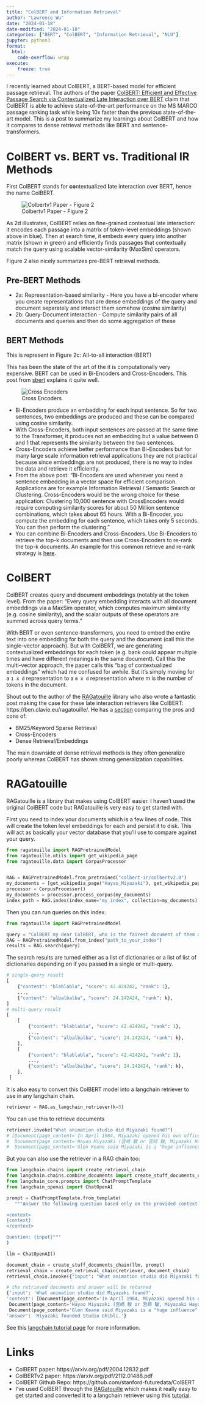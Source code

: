```yaml
---
title: "ColBERT and Information Retrieval"
author: "Lawrence Wu"    
date: "2024-01-18"
date-modified: "2024-01-18"
categories: ["BERT", "ColBERT", "Information Retrieval", "NLU"]
jupyter: python3
format:
  html:
    code-overflow: wrap
execute:
    freeze: true
---
```


I recently learned about ColBERT, a BERT-based model for efficient passage retrieval. The authors of the paper [ColBERT: Efficient and Effective Passage Search via Contextualized Late Interaction over BERT](https://arxiv.org/abs/2004.12832) claim that ColBERT is able to achieve state-of-the-art performance on the MS MARCO passage ranking task while being 10x faster than the previous state-of-the-art model. This is a post to summarize my learnings about ColBERT and how it compares to dense retrieval methods like BERT and sentence-transformers.

# ColBERT vs. BERT vs. Traditional IR Methods

First ColBERT stands for **co**ntextualized **l**ate interaction over BERT, hence the name ColBERT.

![Colbertv1 Paper - Figure 2](./colbert_figure2.png)

As 2d illustrates, ColBERT relies on fine-grained contextual late interaction: it encodes each passage into a matrix of token-level embeddings (shown above in blue). Then at search time, it embeds every query into another matrix (shown in green) and efficiently finds passages that contextually match the query using scalable vector-similarity (MaxSim) operators.

Figure 2 also nicely summarizes pre-BERT retrieval methods.

## Pre-BERT Methods

- 2a: Representation-based similarity - Here you have a bi-encoder where you create representations that are dense embeddings of the query and document separately and interact them somehow (cosine similarity)
- 2b: Query-Document interaction - Compute similarity pairs of all documents and queries and then do some aggregation of these

## BERT Methods
This is represent in Figure 2c: All-to-all interaction (BERT) 

This has been the state of the art of the it is computationally very expensive. BERT can be used in Bi-Encoders and Cross-Encoders. This post from [sbert](https://www.sbert.net/examples/applications/cross-encoder/README.html) explains it quite well.

![Cross Encoders](./cross_encoders.png)

- Bi-Encoders produce an embedding for each input sentence. So for two sentences, two embeddings are produced and these can be compared using cosine similarity.
- With Cross-Encoders, both input sentences are passed at the same time to the Transformer, it produces not an embedding but a value between 0 and 1 that represents the similarity between the two sentences.
- Cross-Encoders achieve better performance than Bi-Encoders but for many large scale information retrieval applications they are not practical because since embeddings are not produced, there is no way to index the data and retrieve it efficiently.
- From the above post: "Bi-Encoders are used whenever you need a sentence embedding in a vector space for efficient comparison. Applications are for example Information Retrieval / Semantic Search or Clustering. Cross-Encoders would be the wrong choice for these application: Clustering 10,000 sentence with CrossEncoders would require computing similarity scores for about 50 Million sentence combinations, which takes about 65 hours. With a Bi-Encoder, you compute the embedding for each sentence, which takes only 5 seconds. You can then perform the clustering."
- You can combine Bi-Encoders and Cross-Encoders. Use Bi-Encoders to retrieve the top-k documents and then use Cross-Encoders to re-rank the top-k documents. An example for this common retrieve and re-rank strategy is [here](https://www.sbert.net/examples/applications/retrieve_rerank/README.html).

# ColBERT

ColBERT creates query and document embeddings (notably at the token level). From the paper: "Every query embedding interacts with all document embeddings via a MaxSim operator, which computes maximum similarity (e.g. cosine similarity), and the scalar outputs of these operators are summed across query terms."

With BERT or even sentence-transformers, you need to embed the entire text into one embedding for both the query and the document (call this the single-vector approach). But with ColBERT, we are generating contextualized embeddings for each token (e.g. bank could appear multiple times and have different meanings in the same document). Call this the multi-vector approach, the paper calls this "bag of contextualized embeddings" which had me confused for awhile. But it's simply moving for a `1 x d` representation to a `m x d` representation where m is the number of tokens in the document.

Shout out to the author of the [RAGatouille](https://github.com/bclavie/RAGatouille) library who also wrote a fantastic post making the case for these late interaction retrievers like ColBERT: https://ben.clavie.eu/ragatouille/. He has a [section](https://ben.clavie.eu/ragatouille/#longer-might-read) comparing the pros and cons of:

- BM25/Keyword Sparse Retrieval
- Cross-Encoders
- Dense Retrieval/Embeddings

The main downside of dense retrieval methods is they often generalize poorly whereas ColBERT has shown strong generalization capabilities.

# RAGatouille

RAGatouille is a library that makes using ColBERT easier. I haven't used the original ColBERT code but RAGatouille is very easy to get started with.

First you need to index your documents which is a few lines of code. This will create the token level embeddings for each and persist it to disk. This will act as basically your vector database that you'll use to compare against your query.

```python
from ragatouille import RAGPretrainedModel
from ragatouille.utils import get_wikipedia_page
from ragatouille.data import CorpusProcessor


RAG = RAGPretrainedModel.from_pretrained("colbert-ir/colbertv2.0")
my_documents = [get_wikipedia_page("Hayao_Miyazaki"), get_wikipedia_page("Studio_Ghibli")]
processor = CorpusProcessor()
my_documents = processor.process_corpus(my_documents)
index_path = RAG.index(index_name="my_index", collection=my_documents)
```

Then you can run queries on this index.

```python
from ragatouille import RAGPretrainedModel

query = "ColBERT my dear ColBERT, who is the fairest document of them all?"
RAG = RAGPretrainedModel.from_index("path_to_your_index")
results = RAG.search(query)
```

The search results are turned either as a list of dictionaries or a list of list of dictionaries depending on if you passed in a single or multi-query.

```python
# single-query result
[
    {"content": "blablabla", "score": 42.424242, "rank": 1},
    ...,
    {"content": "albalbalba", "score": 24.242424, "rank": k},
]
# multi-query result
[
    [
        {"content": "blablabla", "score": 42.424242, "rank": 1},
        ...,
        {"content": "albalbalba", "score": 24.242424, "rank": k},
    ],
    [
        {"content": "blablabla", "score": 42.424242, "rank": 1},
        ...,
        {"content": "albalbalba", "score": 24.242424, "rank": k},
    ],
 ]
 ```

 It is also easy to convert this ColBERT model into a langchain retriever to use in any langchain chain. 

 ```python
 retriever = RAG.as_langchain_retriever(k=3)
```

You can use this to retrieve documents

```python
retriever.invoke("What animation studio did Miyazaki found?")
# [Document(page_content='In April 1984, Miyazaki opened his own office in Suginami Ward, naming it Nibariki.\n\n\n=== Studio Ghibli ===\n\n\n==== Early films (1985–1996) ====\nIn June 1985, Miyazaki, Takahata, Tokuma and Suzuki founded the animation production company Studio Ghibli, with funding from Tokuma Shoten. Studio Ghibli\'s first film, Laputa: Castle in the Sky (1986), employed the same production crew of Nausicaä. Miyazaki\'s designs for the film\'s setting were inspired by Greek architecture and "European urbanistic templates".'),
#  Document(page_content='Hayao Miyazaki (宮崎 駿 or 宮﨑 駿, Miyazaki Hayao, [mijaꜜzaki hajao]; born January 5, 1941) is a Japanese animator, filmmaker, and manga artist. A co-founder of Studio Ghibli, he has attained international acclaim as a masterful storyteller and creator of Japanese animated feature films, and is widely regarded as one of the most accomplished filmmakers in the history of animation.\nBorn in Tokyo City in the Empire of Japan, Miyazaki expressed interest in manga and animation from an early age, and he joined Toei Animation in 1963. During his early years at Toei Animation he worked as an in-between artist and later collaborated with director Isao Takahata.'),
#  Document(page_content='Glen Keane said Miyazaki is a "huge influence" on Walt Disney Animation Studios and has been "part of our heritage" ever since The Rescuers Down Under (1990). The Disney Renaissance era was also prompted by competition with the development of Miyazaki\'s films. Artists from Pixar and Aardman Studios signed a tribute stating, "You\'re our inspiration, Miyazaki-san!"')]
 ```

 But you can also use the retriever in a RAG chain too:

 ```python
 from langchain.chains import create_retrieval_chain
from langchain.chains.combine_documents import create_stuff_documents_chain
from langchain_core.prompts import ChatPromptTemplate
from langchain_openai import ChatOpenAI

prompt = ChatPromptTemplate.from_template(
    """Answer the following question based only on the provided context:

<context>
{context}
</context>

Question: {input}"""
)

llm = ChatOpenAI()

document_chain = create_stuff_documents_chain(llm, prompt)
retrieval_chain = create_retrieval_chain(retriever, document_chain)
retrieval_chain.invoke({"input": "What animation studio did Miyazaki found?"})

# the retrieved documents and answer will be returned
{'input': 'What animation studio did Miyazaki found?',
 'context': [Document(page_content='In April 1984, Miyazaki opened his own office in Suginami Ward, naming it Nibariki.\n\n\n=== Studio Ghibli ===\n\n\n==== Early films (1985–1996) ====\nIn June 1985, Miyazaki, Takahata, Tokuma and Suzuki founded the animation production company Studio Ghibli, with funding from Tokuma Shoten. Studio Ghibli\'s first film, Laputa: Castle in the Sky (1986), employed the same production crew of Nausicaä. Miyazaki\'s designs for the film\'s setting were inspired by Greek architecture and "European urbanistic templates".'),
  Document(page_content='Hayao Miyazaki (宮崎 駿 or 宮﨑 駿, Miyazaki Hayao, [mijaꜜzaki hajao]; born January 5, 1941) is a Japanese animator, filmmaker, and manga artist. A co-founder of Studio Ghibli, he has attained international acclaim as a masterful storyteller and creator of Japanese animated feature films, and is widely regarded as one of the most accomplished filmmakers in the history of animation.\nBorn in Tokyo City in the Empire of Japan, Miyazaki expressed interest in manga and animation from an early age, and he joined Toei Animation in 1963. During his early years at Toei Animation he worked as an in-between artist and later collaborated with director Isao Takahata.'),
  Document(page_content='Glen Keane said Miyazaki is a "huge influence" on Walt Disney Animation Studios and has been "part of our heritage" ever since The Rescuers Down Under (1990). The Disney Renaissance era was also prompted by competition with the development of Miyazaki\'s films. Artists from Pixar and Aardman Studios signed a tribute stating, "You\'re our inspiration, Miyazaki-san!"')],
 'answer': 'Miyazaki founded Studio Ghibli.'}
 ```

 See this [langchain tutorial page](https://python.langchain.com/docs/integrations/retrievers/ragatouille) for more information.


# Links

- ColBERT paper: https://arxiv.org/pdf/2004.12832.pdf
- ColBERTv2 paper: https://arxiv.org/pdf/2112.01488.pdf
- ColBERT Github Repo: https://github.com/stanford-futuredata/ColBERT
- I've used ColBERT through the [RAGatouille](https://github.com/bclavie/RAGatouille) which makes it really easy to get started and converted it to a langchain retriever using this [tutorial](https://python.langchain.com/docs/integrations/retrievers/ragatouille).